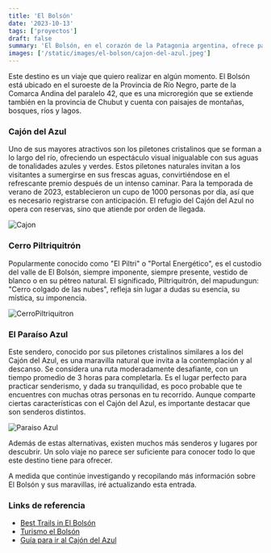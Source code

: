 ```yaml
---
title: 'El Bolsón'
date: '2023-10-13'
tags: ['proyectos']
draft: false
summary: 'El Bolsón, en el corazón de la Patagonia argentina, ofrece paisajes majestuosos y refugios de montaña visitables, convirtiéndolo en un oasis para quienes aman la naturaleza y la aventura.'
images: ['/static/images/el-bolson/cajon-del-azul.jpeg']
---
```


Este destino es un viaje que quiero realizar en algún momento. El Bolsón está ubicado en el suroeste de la Provincia de Río Negro, parte de la Comarca Andina del paralelo 42, que es una microregión que se extiende también en la provincia de Chubut y cuenta con paisajes de montañas, bosques, ríos y lagos.

### Cajón del Azul
Uno de sus mayores atractivos son los piletones cristalinos que se forman a lo largo del río, ofreciendo un espectáculo visual inigualable con sus aguas de tonalidades azules y verdes. Estos piletones naturales invitan a los visitantes a sumergirse en sus frescas aguas, convirtiéndose en el refrescante premio después de un intenso caminar. Para la temporada de verano de 2023, establecieron un cupo de 1000 personas por día, así que es necesario registrarse con anticipación. El refugio del Cajón del Azul no opera con reservas, sino que atiende por orden de llegada.

![Cajon](/static/images/el-bolson/cajon-del-azul.jpeg)

### Cerro Piltriquitrón
Popularmente conocido como "El Piltri" o "Portal Energético", es el custodio del valle de El Bolsón, siempre imponente, siempre presente, vestido de blanco o en su pétreo natural. El significado, Piltriquitrón, del mapudungun: "Cerro colgado de las nubes", refleja sin lugar a dudas su esencia, su mística, su imponencia.

![CerroPiltriquitron](/static/images/el-bolson/cerro-piltriquitron.jpg)

### El Paraíso Azul
Este sendero, conocido por sus piletones cristalinos similares a los del Cajón del Azul, es una maravilla natural que invita a la contemplación y al descanso. Se considera una ruta moderadamente desafiante, con un tiempo promedio de 3 horas para completarla. Es el lugar perfecto para practicar senderismo, y dada su tranquilidad, es poco probable que te encuentres con muchas otras personas en tu recorrido. Aunque comparte ciertas características con el Cajón del Azul, es importante destacar que son senderos distintos.

![Paraiso Azul](/static/images/el-bolson/paraiso-azul.jpg)

Además de estas alternativas, existen muchos más senderos y lugares por descubrir. Un solo viaje no parece ser suficiente para conocer todo lo que este destino tiene para ofrecer.

A medida que continúe investigando y recopilando más información sobre El Bolsón y sus maravillas, iré actualizando esta entrada.

### Links de referencia
- [Best Trails in El Bolsón](https://www.alltrails.com/argentina/rio-negro/el-bolson)
- [Turismo el Bolsón](https://www.turismoelbolson.gob.ar/)
- [Guía para ir al Cajón del Azul](https://elbolsonguia.com.ar/lugares-para-visitar/cajon-del-azul/)

